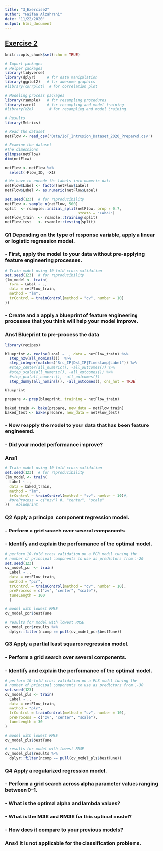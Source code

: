 ```yaml
---
title: "3_Exercise2"
author: "Haifaa Alzahrani"
date: "11/22/2020"
output: html_document
---
```


## [Exercise 2](https://misk-data-science.github.io/misk-homl/docs/99x2-portfolio-builder.html)

```r
knitr::opts_chunk$set(echo = TRUE)
```

```r
# Import packages
# Helper packages
library(tidyverse)
library(dplyr)     # for data manipulation
library(ggplot2)   # for awesome graphics
#library(corrplot)  # for correlation plot

# Modeling process packages
library(rsample)   # for resampling procedures
library(caret)     # for resampling and model training
#library(h2o)       # for resampling and model training

# Results
library(Metrics) 
```

```r
# Read the dataset
netFlow <- read_csv('Data/IoT_Intrusion_Dataset_2020_Prepared.csv')

# Examine the dataset
#The dimensions
glimpse(netFlow)
dim(netFlow)
```

```r
netFlow <- netFlow %>% 
  select(-Flow_ID, -X1)
```


```r
# We have to encode the labels into numeric data
netFlow$Label <- factor(netFlow$Label)
netFlow$Label <- as.numeric(netFlow$Label)
```

```r
set.seed(123)  # for reproducibility
netFlow <- sample_n(netFlow, 500)
split  <- rsample::initial_split(netFlow, prop = 0.7, 
                                 strata = "Label")
netFlow_train  <- rsample::training(split)
netFlow_test   <- rsample::testing(split)
```

### **Q1** Depending on the type of response variable, apply a linear or logistic regression model.
### - First, apply the model to your data without pre-applying feature engineering processes.
```r
# Train model using 10-fold cross-validation
set.seed(123)  # for reproducibility
(lm_model <- train(
  form = Label ~ ., 
  data = netFlow_train, 
  method = "lm",
  trControl = trainControl(method = "cv", number = 10)
))
```
### - Create and a apply a blueprint of feature engineering processes that you think will help your model improve.

### **Ans1** Blueprint to pre-process the data
```r
library(recipes)

blueprint <- recipe(Label ~ ., data = netFlow_train) %>%
  step_nzv(all_nominal())  %>%
  step_integer(matches("Src_IP|Dst_IP|Timestamp|Label")) %>%
  #step_center(all_numeric(), -all_outcomes()) %>%
  #step_scale(all_numeric(), -all_outcomes()) %>%
  #step_pca(all_numeric(), -all_outcomes())
  step_dummy(all_nominal(), -all_outcomes(), one_hot = TRUE)

blueprint
```

```r
prepare <- prep(blueprint, training = netFlow_train)
```

```r
baked_train <- bake(prepare, new_data = netFlow_train)
baked_test <- bake(prepare, new_data = netFlow_test)
```

### - Now reapply the model to your data that has been feature engineered.
### - Did your model performance improve?
### **Ans1**
```r
# Train model using 10-fold cross-validation
set.seed(123)  # for reproducibility
(lm_model <- train(
  Label ~ ., 
  data = baked_train, 
  method = "lm",
  trControl = trainControl(method = "cv", number = 10)#,
  #preProcess = c("nzv") #, "center", "scale"
))   #blueprint
```

### **Q2** Apply a principal component regression model.
### - Perform a grid search over several components.
### - Identify and explain the performance of the optimal model.
```r
# perform 10-fold cross validation on a PCR model tuning the 
# number of principal components to use as predictors from 1-20
set.seed(123)
cv_model_pcr <- train(
  Label ~ ., 
  data = netFlow_train, 
  method = "pcr",
  trControl = trainControl(method = "cv", number = 10),
  preProcess = c("zv", "center", "scale"),
  tuneLength = 100
  )

# model with lowest RMSE
cv_model_pcr$bestTune
```


```r
# results for model with lowest RMSE
cv_model_pcr$results %>%
  dplyr::filter(ncomp == pull(cv_model_pcr$bestTune))
```

### **Q3** Apply a partial least squares regression model.
### - Perform a grid search over several components.
### - Identify and explain the performance of the optimal model.
```r
# perform 10-fold cross validation on a PLS model tuning the 
# number of principal components to use as predictors from 1-30
set.seed(123)
cv_model_pls <- train(
  Label ~ ., 
  data = netFlow_train, 
  method = "pls",
  trControl = trainControl(method = "cv", number = 10),
  preProcess = c("zv", "center", "scale"),
  tuneLength = 30
)

# model with lowest RMSE
cv_model_pls$bestTune
```
```r
# results for model with lowest RMSE
cv_model_pls$results %>%
  dplyr::filter(ncomp == pull(cv_model_pls$bestTune))
```

### **Q4** Apply a regularized regression model.
### - Perform a grid search across alpha parameter values ranging between 0–1.
### - What is the optimal alpha and lambda values?
### - What is the MSE and RMSE for this optimal model?
### - How does it compare to your previous models?
### **Ans4** It is not applicable for the classification problems. 

